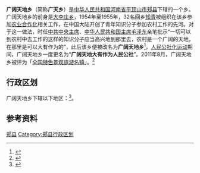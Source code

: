 {{中国乡级行政区|41/04/25/204/000}}
'''广阔天地乡'''（简称'''广天乡'''）是[[中华人民共和国|中华人民共和国]][[河南省|河南省]][[平顶山市|平顶山市]][[郏县|郏县]]下辖的一个乡。广阔天地乡的前身是[[大李庄乡|大李庄乡]]，1954年至1955年，32名回乡[[知识青年|知青]]被组织在该乡参加[[生产资料所有制的社会主义改造|农业合作化]]相关工作，在中国大陆开创了青年知识分子参加农村工作的先河。对于这一做法，时任[[中国共产党中央委员会主席|中共中央主席]]、[[中华人民共和国主席|中华人民共和国主席]][[毛泽东|毛泽东]]亲笔批示“一切可以到农村中去工作的这样的知识分子应当高兴地到那里去，农村是一个广阔的天地，在那里是可以大有作为的”，此后该乡便被改名为'''广阔天地乡'''<ref>{{cite web|title=广阔天地乡|url=http://www.jiaxian.gov.cn/Article/ShowArticle.asp?ArticleID=945|publisher=郏县人民政府|archiveurl=https://web.archive.org/web/20110903130814/http://www.jiaxian.gov.cn/Article/ShowArticle.asp?ArticleID=945|archivedate=2011-09-03|dead-url=yes}}</ref>。[[人民公社|人民公社化运动]]期间，广阔天地乡一度更名为“'''广阔天地大有作为人民公社'''”。2011年8月，广阔天地乡被评为「[[全国特色景观旅游名镇|全国特色景观旅游名镇]]」。<ref>{{cite web|title=我省又添6个全国旅游名镇 目前名镇已达12个|url=http://henan.sina.com.cn/news/z/2011-08-17/63-85785.html|author=王磊、马玲玲|date=2011-08-17|publisher=大河网-大河报（新浪河南）|accessdate=2011-08-17|archive-date=2012-01-28|archive-url=https://web.archive.org/web/20120128154932/http://henan.sina.com.cn/news/z/2011-08-17/63-85785.html|dead-url=no}}</ref>

== 行政区划 ==
广阔天地乡下辖以下地区：<ref>{{PRC admin/ref sgc|41/04/25/204/000}}</ref>{{PRC admin/children|41/04/25/204/000}}。

== 参考资料 ==
{{reflist}}

{{郏县行政区划}}

[[Category:平顶山建制镇|郏县]]
[[Category:郏县行政区划|Category:郏县行政区划]]